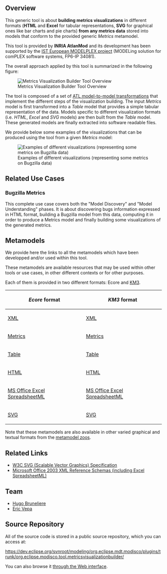 == Overview ==
This generic tool is about '''building metrics visualizations''' in different formats ('''HTML''' and '''Excel''' for tabular representations, '''SVG''' for graphical ones like bar charts and pie charts) '''from any metrics data''' stored into models that conform to the provided generic ''Metrics'' metamodel.

This tool is provided by '''INRIA AtlanMod''' and its development has been supported by the [http://www.modelplex.org IST European MODELPLEX project] (MODELing solution for comPLEX software systems, FP6-IP 34081).

The overall approach applied by this tool is summarized in the following figure:

[[Image:../../img/metrics_visualization_builder/MoDisco_MetricsVisualizationBuilder_Overview.png|frame|Metrics Visualization Builder Tool Overview]]

The tool is composed of a set of [http://www.eclipse.org/m2m/atl/ ATL model-to-model transformations] that implement the different steps of the visualization building. The input ''Metrics'' model is first transformed into a ''Table'' model that provides a simple tabular representation of the data. Models specific to different visualization formats (i.e. ''HTML'', ''Excel'' and ''SVG'' models) are then built from the ''Table'' model. These generated models are finally extracted into software readable files.

We provide below some examples of the visualizations that can be produced using the tool from a given ''Metrics'' model:

[[Image:../../img/metrics_visualization_builder/MoDisco_MetricsVisualizationBuilder_VisualizationExamples.png|frame|Examples of different visualizations (representing some metrics on Bugzilla data)]]

== Related Use Cases ==
=== Bugzilla Metrics ===
This complete use case covers both the "Model Discovery" and "Model Understanding" phases. It is about discovering bugs information expressed in HTML format, building a Bugzilla model from this data, computing it in order to produce a Metrics model and finally building some visualizations of the generated metrics.


== Metamodels ==

We provide here the links to all the metamodels which have been developped and/or used within this tool. 

These metamodels are available resources that may be used within other tools or use cases, in other different contexts or for other purposes.

Each of them is provided in two different formats: Ecore and [http://wiki.eclipse.org/index.php/KM3 KM3].

{| border="1" cellpadding="20" cellspacing="0"
! ''Ecore'' format
! ''KM3'' format
|-
|[http://www.emn.fr/x-info/atlanmod/index.php/Ecore#XML_1.1 XML]
|[http://www.emn.fr/x-info/atlanmod/index.php/Atlantic#XML_1.1 XML]
|-
|[http://www.emn.fr/x-info/atlanmod/index.php/Ecore#Metrics_1.0 Metrics]
|[http://www.emn.fr/x-info/atlanmod/index.php/Atlantic#Metrics_1.0 Metrics]
|-
|[http://www.emn.fr/x-info/atlanmod/index.php/Ecore#Table_1.1 Table]
|[http://www.emn.fr/x-info/atlanmod/index.php/Atlantic#Table_1.1 Table]
|-
|[http://www.emn.fr/x-info/atlanmod/index.php/Ecore#HTML_1.0 HTML]
|[http://www.emn.fr/x-info/atlanmod/index.php/Atlantic#HTML_1.0 HTML]
|-
|[http://www.emn.fr/x-info/atlanmod/index.php/Ecore#SpreadsheetMLSimplified_1.2 MS Office Excel SpreadsheetML]
|[http://www.emn.fr/x-info/atlanmod/index.php/Atlantic#SpreadsheetMLSimplified_1.2 MS Office Excel SpreadsheetML]
|-
|[http://www.emn.fr/x-info/atlanmod/index.php/Ecore#SVG_1.1 SVG]
|[http://www.emn.fr/x-info/atlanmod/index.php/Atlantic#SVG_1.1 SVG]
|}

Note that these metamodels are also available in other varied graphical and textual formats from the [http://www.emn.fr/x-info/atlanmod/index.php/Zoos metamodel zoos].

== Related Links ==
* [http://www.w3.org/Graphics/SVG/ W3C SVG (Scalable Vector Graphics) Specification]
* [http://www.microsoft.com/office/xml/default.mspx Microsoft Office 2003 XML Reference Schemas (including Excel SpreadsheetML)]

== Team  ==

*[http://www.emn.fr/x-info/atlanmod/index.php/User:Bruneliere Hugo Bruneliere]
*[mailto:eric.vepa@gmail.com Eric Vepa]

== Source Repository  ==

All of the source code is stored in a public source repository, which you can access at: 

[https://dev.eclipse.org/svnroot/modeling/org.eclipse.mdt.modisco/plugins/trunk/org.eclipse.modisco.tool.metricsvisualizationbuilder/ https://dev.eclipse.org/svnroot/modeling/org.eclipse.mdt.modisco/plugins/trunk/org.eclipse.modisco.tool.metricsvisualizationbuilder/]

You can also browse it [http://dev.eclipse.org/viewsvn/index.cgi/plugins/trunk/org.eclipse.modisco.tool.metricsvisualizationbuilder/?root=Modeling_MODISCO through the Web interface].
